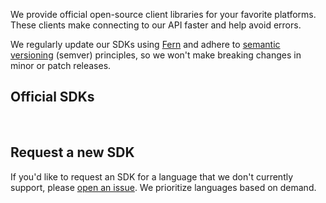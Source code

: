 We provide official open-source client libraries for your favorite platforms. These clients make connecting to our API faster and help avoid errors.

We regularly update our SDKs using [Fern](https://buildwithfern.com/?utm_source=str-d/sdks) and adhere to [semantic versioning](https://semver.org/) (semver) principles, so we won't make breaking changes in minor or patch releases.

## Official SDKs 

<br />

<Cards>
  <Card
    title="Node.js/TypeScript"
    icon="fa-brands fa-js"
    href="https://github.com/fern-api/fern-typescript"
  />
  <Card
    title="Python"
    icon="fa-brands fa-python"
    href="https://github.com/fern-api/fern-python"
  />
  <Card
    title="Java"
    icon="fa-brands fa-java"
    href="https://github.com/fern-api/fern-java"
  />
    <Card
    title="Go"
    icon="fa-brands fa-golang"
    href="https://github.com/fern-api/fern-go"
  />
  <Card
    title="Ruby"
    icon="fa-solid fa-gem"
    href="https://github.com/fern-api/fern-ruby"
  />
  <Card
    title="C#"
    icon="fa-solid fa-hashtag"
    href="https://github.com/fern-api/fern-csharp"
  />
</Cards>

## Request a new SDK 

If you'd like to request an SDK for a language that we don't currently support, please [open an issue](https://github.com/fern-api/fern/labels/new-language). We prioritize languages based on demand.
